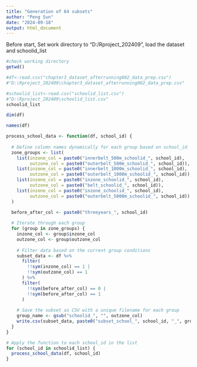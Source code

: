 ---
title: "Generation of 64 subsets"
author: "Peng Sun"
date: "2024-09-18"
output: html_document
---

Before start, Set work directory to "D:/Rproject_202409", load the dataset and schoolid_list
```{r}
#check working directory
getwd()
```




```{r}
#df<-read.csv("chapter3_dataset_afterrunning002_data_prep.csv")  
#"D:\Rproject_202409\chapter3_dataset_afterrunning002_data_prep.csv"
```


```{r}
#schoolid_list<-read.csv("schoolid_list.csv")
#"D:\Rproject_202409\schoolid_list.csv"
schoolid_list

```

```{r}
dim(df)
```

```{r}
names(df)
```




```{r}
process_school_data <- function(df, school_id) {
  
  # Define column names dynamically for each group based on school_id
  zone_groups <- list(
    list(inzone_col = paste0("innerbelt_500m_schoolid_", school_id), 
         outzone_col = paste0("outerbelt_500m_schoolid_", school_id)),
    list(inzone_col = paste0("innerbelt_1000m_schoolid_", school_id), 
         outzone_col = paste0("outerbelt_1000m_schoolid_", school_id)),
    list(inzone_col = paste0("inzone_schoolid_", school_id), 
         outzone_col = paste0("belt_schoolid_", school_id)),
    list(inzone_col = paste0("inzone_schoolid_", school_id), 
         outzone_col = paste0("outerbelt_5000m_schoolid_", school_id))
  )

  before_after_col <- paste0("threeyears_", school_id)
  
  # Iterate through each group
  for (group in zone_groups) {
    inzone_col <- group$inzone_col
    outzone_col <- group$outzone_col
    
    # Filter data based on the current group conditions
    subset_data <- df %>%
      filter(
        !!sym(inzone_col) == 1 | 
        !!sym(outzone_col) == 1
      ) %>%
      filter(
        !!sym(before_after_col) == 0 | 
        !!sym(before_after_col) == 1
      )
    
    # Save the subset as CSV with a unique filename for each group
    group_name <- gsub("schoolid_", "", outzone_col)  
    write.csv(subset_data, paste0("subset_school_", school_id, "_", group_name, ".csv"), row.names = FALSE)
  }
}

# Apply the function to each school_id in the list
for (school_id in schoolid_list) {
  process_school_data(df, school_id)
}
```
